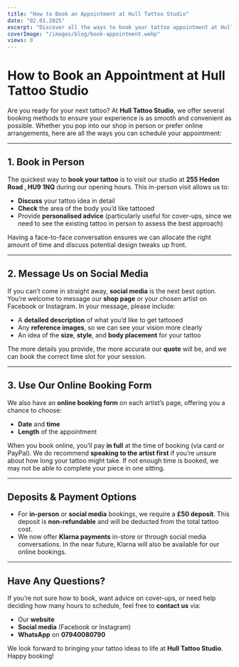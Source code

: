 ```yaml
---
title: "How to Book an Appointment at Hull Tattoo Studio"
date: "02.01.2025"
excerpt: "Discover all the ways to book your tattoo appointment at Hull Tattoo Studio."
coverImage: "/images/blog/book-appointment.webp"
views: 0
---
```


# How to Book an Appointment at Hull Tattoo Studio

Are you ready for your next tattoo? At **Hull Tattoo Studio**, we offer several booking methods to ensure your experience is as smooth and convenient as possible. Whether you pop into our shop in person or prefer online arrangements, here are all the ways you can schedule your appointment:

---

## 1. Book in Person

The quickest way to **book your tattoo** is to visit our studio at **255 Hedon Road , HU9 1NQ** during our opening hours. This in-person visit allows us to:

- **Discuss** your tattoo idea in detail  
- **Check** the area of the body you’d like tattooed  
- Provide **personalised advice** (particularly useful for cover-ups, since we need to see the existing tattoo in person to assess the best approach)

Having a face-to-face conversation ensures we can allocate the right amount of time and discuss potential design tweaks up front.

---

## 2. Message Us on Social Media

If you can’t come in straight away, **social media** is the next best option. You’re welcome to message our **shop page** or your chosen artist on Facebook or Instagram. In your message, please include:

- A **detailed description** of what you’d like to get tattooed  
- Any **reference images**, so we can see your vision more clearly  
- An idea of the **size**, **style**, and **body placement** for your tattoo

The more details you provide, the more accurate our **quote** will be, and we can book the correct time slot for your session.

---

## 3. Use Our Online Booking Form

We also have an **online booking form** on each artist’s page, offering you a chance to choose:

- **Date** and **time**  
- **Length** of the appointment

When you book online, you’ll pay **in full** at the time of booking (via card or PayPal). We do recommend **speaking to the artist first** if you’re unsure about how long your tattoo might take. If not enough time is booked, we may not be able to complete your piece in one sitting.

---

## Deposits & Payment Options

- For **in-person** or **social media** bookings, we require a **£50 deposit**. This deposit is **non-refundable** and will be deducted from the total tattoo cost.  
- We now offer **Klarna payments** in-store or through social media conversations. In the near future, Klarna will also be available for our online bookings.

---

## Have Any Questions?

If you’re not sure how to book, want advice on cover-ups, or need help deciding how many hours to schedule, feel free to **contact us** via:

- Our **website**  
- **Social media** (Facebook or Instagram)  
- **WhatsApp** on **07940080790**

We look forward to bringing your tattoo ideas to life at **Hull Tattoo Studio**. Happy booking!
